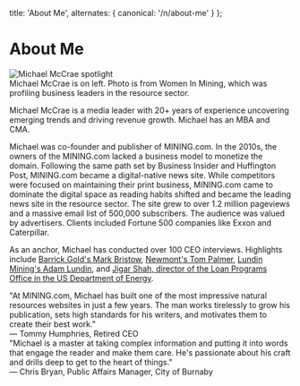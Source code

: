 
  title: 'About Me',
  alternates: {
    canonical: '/n/about-me'
  }
};

# About Me

<AnimatedName />

<div className="">
  <Image src={spotlight} alt="Michael McCrae spotlight" />
</div>

<div className="text-sm text-gray-500 mt-2">Michael McCrae is on left. Photo is from Women In Mining, which was profiling business leaders in the resource sector.</div>

Michael McCrae is a media leader with 20+ years of experience uncovering emerging trends and driving revenue growth. Michael has an MBA and CMA. 

Michael was co-founder and publisher of MINING.com. In the 2010s, the owners of the MINING.com lacked a business model to monetize the domain. Following the same path set by Business Insider and Huffington Post, MINING.com became a digital-native news site. While competitors were focused on maintaining their print business, MINING.com came to dominate the digital space as reading habits shifted and became the leading news site in the resource sector. The site grew to over 1.2 million pageviews and a massive email list of 500,000 subscribers. The audience was valued by advertisers. Clients included Fortune 500 companies like Exxon and Caterpillar.  

As an anchor, Michael has conducted over 100 CEO interviews. Highlights include [Barrick Gold's Mark Bristow](https://youtu.be/obpqsDveJdY?si=itJGWQtR24RWieem), [Newmont's Tom Palmer](https://youtu.be/mbFUyG32jSQ?si=3ga_uIQFq9rtzOC7), [Lundin Mining's Adam Lundin](https://youtu.be/8pr-Ds5mK90?si=yQcfbcNcUfXkkcAC), and [Jigar Shah, director of the Loan Programs Office in the US Department of Energy](https://youtu.be/l3vL8tCdgIs?si=q9mMlFknrmePlub7).

<div className="text-right italic text-sm text-gray-400 mt-4">"At MINING.com, Michael has built one of the most impressive natural resources websites in just a few years. The man works tirelessly to grow his publication, sets high standards for his writers, and motivates them to create their best work."</div>

<div className="text-right italic text-sm text-gray-400 mt-4">— Tommy Humphries, Retired CEO</div>

<div className="text-right italic text-sm text-gray-400 mt-4">"Michael is a master at taking complex information and putting it into words that engage the reader and make them care. He's passionate about his craft and drills deep to get to the heart of things."</div>
 
 <div className="text-right italic text-sm text-gray-400 mt-4">— Chris Bryan, Public Affairs Manager, City of Burnaby</div>
